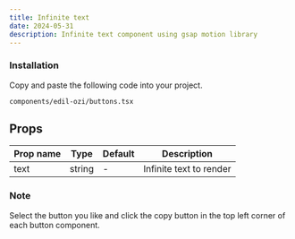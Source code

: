 ```yaml
---
title: Infinite text
date: 2024-05-31
description: Infinite text component using gsap motion library
---
```


<ComponentPreview name="base-inputs-demo" />

<Steps>

### Installation

Copy and paste the following code into your project.

```text
components/edil-ozi/buttons.tsx
```

<ComponentSource name="base-inputs" />

</Steps>

## Props

| Prop name | Type   | Default | Description             |
| --------- | ------ | ------- | ----------------------- |
| text      | string | -       | Infinite text to render |

### Note

Select the button you like and click the copy button in the top left corner of each button component.
